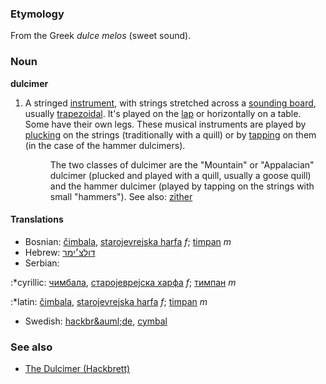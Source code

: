 ===Etymology===
From the Greek ''dulce melos'' (sweet sound).

===Noun===
'''dulcimer'''
{{wikipedia}}
#{{music}} A stringed [[instrument]], with strings stretched across a [[sounding board]], usually [[trapezoid]]al.  It's played on the [[lap]] or horizontally on a table.  Some have their own legs.  These musical instruments are played by [[pluck]]ing on the strings (traditionally with a quill) or by [[tap]]ping on them (in the case of the hammer dulcimers).
#:The two classes of dulcimer are the "Mountain" or "Appalacian" dulcimer (plucked and played with a quill, usually a goose quill) and the hammer dulcimer (played by tapping on the strings with small "hammers").  See also: [[zither]]

====Translations====
*Bosnian: [[čimbala]], [[starojevrejska harfa]] ''f''; [[timpan]] ''m''
*Hebrew: [[דולצ׳ימר]]
*Serbian:
:*cyrillic: [[чимбала]], [[старојеврејска харфа]] ''f''; [[тимпан]] ''m''
:*latin: [[čimbala]], [[starojevrejska harfa]] ''f''; [[timpan]] ''m''
*Swedish: [[hackbr&auml;de]], [[cymbal]]

===See also===
*[http://www.s-hamilton.k12.ia.us/antiqua/dulcimer.htm The Dulcimer (Hackbrett)]